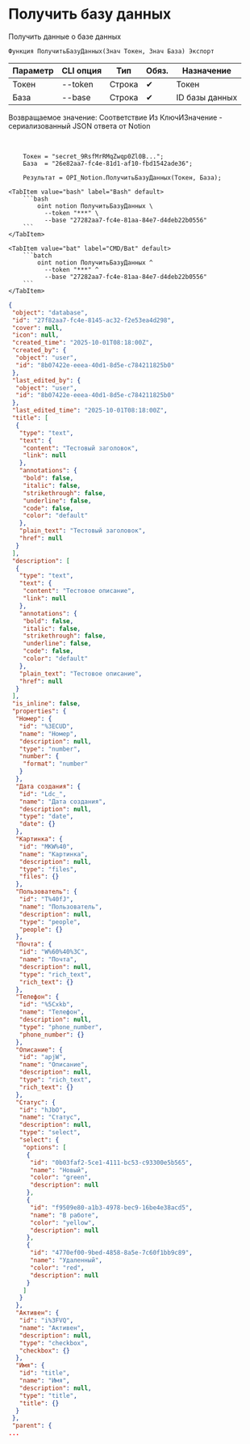 ﻿---
sidebar_position: 2
description: Получить базу данных и другие функции для работы с Notion в Открытом пакете интеграций - бесплатной open-source библиотеке интеграций для 1С:Предприятие 8, OneScript и CLI
keywords: [1C, 1С, 1С:Предприятие, 1С:Предприятие 8.3, API, Интеграция, Сервисы, Обмен, OneScript, CLI, Notion]
---


# Получить базу данных
 Получить данные о базе данных



`Функция ПолучитьБазуДанных(Знач Токен, Знач База) Экспорт`

  | Параметр | CLI опция | Тип | Обяз. | Назначение |
  |-|-|-|-|-|
  | Токен | --token | Строка | &#x2714; | Токен |
  | База | --base | Строка | &#x2714; | ID базы данных |

  
  Возвращаемое значение:   Соответствие Из КлючИЗначение - сериализованный JSON ответа от Notion

<br/>



```bsl title="Пример использования для 1С:Предприятие/OneScript"
    Токен = "secret_9RsfMrRMqZwqp0Zl0B...";
    База  = "26e82aa7-fc4e-81d1-af10-fbd1542ade36";

    Результат = OPI_Notion.ПолучитьБазуДанных(Токен, База);
```
    

 <Tabs>
  
    <TabItem value="bash" label="Bash" default>
        ```bash
            oint notion ПолучитьБазуДанных \
              --token "***" \
              --base "27282aa7-fc4e-81aa-84e7-d4deb22b0556"
        ```
    </TabItem>
  
    <TabItem value="bat" label="CMD/Bat" default>
        ```batch
            oint notion ПолучитьБазуДанных ^
              --token "***" ^
              --base "27282aa7-fc4e-81aa-84e7-d4deb22b0556"
        ```
    </TabItem>
</Tabs>


```json title="Результат"
{
 "object": "database",
 "id": "27f82aa7-fc4e-8145-ac32-f2e53ea4d298",
 "cover": null,
 "icon": null,
 "created_time": "2025-10-01T08:18:00Z",
 "created_by": {
  "object": "user",
  "id": "8b07422e-eeea-40d1-8d5e-c784211825b0"
 },
 "last_edited_by": {
  "object": "user",
  "id": "8b07422e-eeea-40d1-8d5e-c784211825b0"
 },
 "last_edited_time": "2025-10-01T08:18:00Z",
 "title": [
  {
   "type": "text",
   "text": {
    "content": "Тестовый заголовок",
    "link": null
   },
   "annotations": {
    "bold": false,
    "italic": false,
    "strikethrough": false,
    "underline": false,
    "code": false,
    "color": "default"
   },
   "plain_text": "Тестовый заголовок",
   "href": null
  }
 ],
 "description": [
  {
   "type": "text",
   "text": {
    "content": "Тестовое описание",
    "link": null
   },
   "annotations": {
    "bold": false,
    "italic": false,
    "strikethrough": false,
    "underline": false,
    "code": false,
    "color": "default"
   },
   "plain_text": "Тестовое описание",
   "href": null
  }
 ],
 "is_inline": false,
 "properties": {
  "Номер": {
   "id": "%3ECUD",
   "name": "Номер",
   "description": null,
   "type": "number",
   "number": {
    "format": "number"
   }
  },
  "Дата создания": {
   "id": "Ldc_",
   "name": "Дата создания",
   "description": null,
   "type": "date",
   "date": {}
  },
  "Картинка": {
   "id": "MKW%40",
   "name": "Картинка",
   "description": null,
   "type": "files",
   "files": {}
  },
  "Пользователь": {
   "id": "T%40fJ",
   "name": "Пользователь",
   "description": null,
   "type": "people",
   "people": {}
  },
  "Почта": {
   "id": "W%60%40%3C",
   "name": "Почта",
   "description": null,
   "type": "rich_text",
   "rich_text": {}
  },
  "Телефон": {
   "id": "%5Cxkb",
   "name": "Телефон",
   "description": null,
   "type": "phone_number",
   "phone_number": {}
  },
  "Описание": {
   "id": "apjW",
   "name": "Описание",
   "description": null,
   "type": "rich_text",
   "rich_text": {}
  },
  "Статус": {
   "id": "hJbO",
   "name": "Статус",
   "description": null,
   "type": "select",
   "select": {
    "options": [
     {
      "id": "0b03faf2-5ce1-4111-bc53-c93300e5b565",
      "name": "Новый",
      "color": "green",
      "description": null
     },
     {
      "id": "f9509e80-a1b3-4978-bec9-16be4e38acd5",
      "name": "В работе",
      "color": "yellow",
      "description": null
     },
     {
      "id": "4770ef00-9bed-4858-8a5e-7c60f1bb9c89",
      "name": "Удаленный",
      "color": "red",
      "description": null
     }
    ]
   }
  },
  "Активен": {
   "id": "i%3FVQ",
   "name": "Активен",
   "description": null,
   "type": "checkbox",
   "checkbox": {}
  },
  "Имя": {
   "id": "title",
   "name": "Имя",
   "description": null,
   "type": "title",
   "title": {}
  }
 },
 "parent": {
...
```
